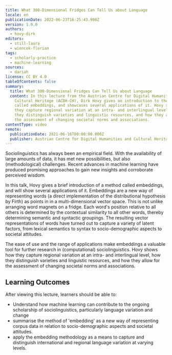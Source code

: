 ```yaml
---
title: What 300-Dimensional Fridges Can Tell Us about Language
locale: en
publicationDate: 2022-06-23T16:25:43.998Z
version: 1.0.0
authors:
  - hovy-dirk
editors:
  - still-laura
  - wiencek-florian
tags:
  - scholarly-practice
  - machine-learning
sources:
  - dariah
license: CC BY 4.0
tableOfContents: false
summary:
  title: What 300-Dimensional Fridges Can Tell Us about Language
  content: In this lecture from the Austrian Centre for Digital Humanities and
    Cultural Heritage (ACDH-CH), Dirk Hovy gives an introduction to the method
    called embeddings, and showcases several applications of it. Hovy shows how
    they capture regional variation at an intra- and interlingual level, how
    they distinguish varieties and linguistic resources, and how they allow for
    the assessment of changing societal norms and associations.
contentType: video
remote:
  publicationDate: 2021-06-16T00:00:00.000Z
  publisher: Austrian Centre for Digital Humanities and Cultural Heritage (ACDH-CH)
---
```

Sociolinguistics has always been an empirical field. With the availability of large amounts of data, it has met new possibilities, but also (methodological) challenges. Recent advances in machine learning have produced promising approaches to gain new insights and corroborate perceived wisdom.

In this talk, Hovy gives a brief introduction of a method called embeddings, and will show several applications of it. Embeddings are a new way of representing words (a direct implementation of the distributional hypothesis by Firth) as points in in a multi-dimensional vector space. This is not unlike arranging word magnets on a fridge. Each word's position relative to all others is determined by the contextual similarity to all other words, thereby determining semantic and syntactic groupings. The resulting vector representations of words have turned out to capture a variety of latent factors, from lexical semantics to syntax to socio-demographic aspects to societal attitudes.

The ease of use and the range of applications make embeddings a valuable tool for further research in (computational) sociolinguistics. Hovy shows how they capture regional variation at an intra- and interlingual level, how they distinguish varieties and linguistic resources, and how they allow for the assessment of changing societal norms and associations.

## Learning Outcomes

After viewing this lecture, learners should be able to:

* Understand how machine learning can contribute to the ongoing scholarship of sociolinguistics, particularly language variation and change
* summarise the method of 'embedding' as a new way of representing corpus data in relation to socio-demographic aspects and societal attitudes.
* apply the embedding methodology as a means to capture and distinguish international and regional language variation at varying levels.

<VideoCard provider="youtube" id="tlbJSoHg6a0" title="What 300-Dimensional Fridges Can Tell Us about Language" subtitle="Click here to view" image="images/acdh-ch-video.png" />
